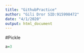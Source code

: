 ```yaml
---
title: "GithubPractice"
author: "Gili Dror SID:915998472"
date: "4/1/2020"
output: html_document
---
```


#Pickle
```r
a=3
```
